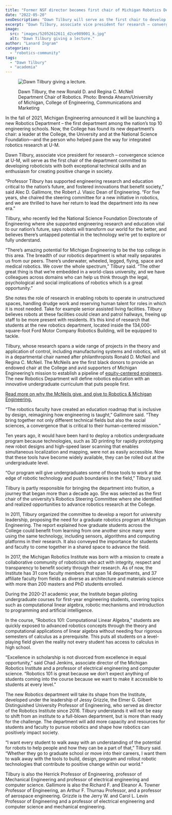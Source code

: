```yaml
---
title: "Former NSF director becomes first chair of Michigan Robotics Department"
date: "2022-05-20"
seoDescription: "Dawn Tilbury will serve as the first chair to develop roboticists with both exceptional technical skills and an enthusiasm for creating positive change in society."
excerpt: "Dawn Tilbury, associate vice president for research – convergence science at U-M, will serve as the first chair of the department committed to developing roboticists with both exceptional technical skills and an enthusiasm for creating positive change in society."
image:
  src: "images/52052612611_d2ce989001_k.jpg"
  alt: "Dawn Tilbury giving a lecture."
author: "Lanard Ingram"
categories:
  - "robotics-community"
tags:
  - "Dawn Tilbury"
  - "academia"
---
```


<figure>

![Dawn Tilbury giving a lecture.](images/52052612611_d2ce989001_k-1024x683.jpg)

<figcaption>

Dawn Tilbury, the new Ronald D. and Regina C. McNeil Department Chair of Robotics. Photo: Brenda Ahearn/University of Michigan, College of Engineering, Communications and Marketing

</figcaption>

</figure>

In the fall of 2021, Michigan Engineering announced it will be launching a new Robotics Department – the first department among the nation’s top 10 engineering schools. Now, the College has found its new department’s chair: a leader at the College, the University and at the National Science Foundation—and the person who helped pave the way for integrated robotics research at U-M.

Dawn Tilbury, associate vice president for research – convergence science at U-M, will serve as the first chair of the department committed to developing roboticists with both exceptional technical skills and an enthusiasm for creating positive change in society.

“Professor Tilbury has supported engineering research and education critical to the nation’s future, and fostered innovations that benefit society,” said Alec D. Gallimore, the Robert J. Vlasic Dean of Engineering. “For five years, she chaired the steering committee for a new initiative in robotics, and we are thrilled to have her return to lead the department into its new era.”



Tilbury, who recently led the National Science Foundation Directorate of Engineering where she supported engineering research and education vital to our nation’s future, says robots will transform our world for the better, and believes there’s untapped potential in the technology we’re yet to explore or fully understand.

“There’s amazing potential for Michigan Engineering to be the top college in this area. The breadth of our robotics department is what really separates us from our peers. There’s underwater, wheeled, legged, flying, space and medical robotics. We cover the whole spectrum,” Tilbury said. “The other great thing is that we’re embedded in a world-class university, and we have colleagues across domains who can help us think through the legal, psychological and social implications of robotics which is a great opportunity.”

She notes the role of research in enabling robots to operate in unstructured spaces, handling drudge work and reserving human talent for roles in which it is most needed. Take for example senior assisted living facilities. Tilbury believes robots at these facilities could clean and patrol hallways, freeing up staff to be more present with residents. It’s this kind of research that students at the new robotics department, located inside the 134,000-square-foot Ford Motor Company Robotics Building, will be equipped to tackle.

Tilbury, whose research spans a wide range of projects in the theory and application of control, including manufacturing systems and robotics, will sit in a departmental chair named after philanthropists Ronald D. McNeil and Regina C. McNeil. The McNeils are the first black donors to provide an endowed chair at the College and avid supporters of Michigan Engineering’s mission to establish a pipeline of [equity-centered engineers](https://www.engin.umich.edu/2021/06/equity-centered-engineering-a-qa-with-alec-gallimore/). The new Robotics Department will define robotics education with an innovative undergraduate curriculum that puts people first. 

<VideoCenter url="2P4Fzg6TI5M" />

[Read more on why the McNeils give, and give to Robotics & Michigan Engineering.](https://www.engin.umich.edu/2022/05/why-the-mcneils-give-family-legacy-and-a-shared-commitment-to-diversity/)


“The robotics faculty have created an education roadmap that is inclusive by design, reimagining how engineering is taught,” Gallimore said. “They bring together not only different technical fields but also the social sciences, a convergence that is critical to their human-centered mission.” 

Ten years ago, it would have been hard to deploy a robotics undergraduate program because technologies, such as 3D printing for rapidly prototyping new robot designs and high-speed laser scanning that enables simultaneous localization and mapping, were not as easily accessible. Now that these tools have become widely available, they can be rolled out at the undergraduate level.

“Our program will give undergraduates some of those tools to work at the edge of robotic technology and push boundaries in the field,” Tilbury said.

Tilbury is partly responsible for bringing the department into fruition, a journey that began more than a decade ago. She was selected as the first chair of the university’s Robotics Steering Committee where she identified and realized opportunities to advance robotics research at the College.

In 2011, Tilbury organized the committee to develop a report for university leadership, proposing the need for a graduate robotics program at Michigan Engineering. The report explained how graduate students across the College could benefit from learning from one another since many were using the same technology, including sensors, algorithms and computing platforms in their research. It also conveyed the importance for students and faculty to come together in a shared space to advance the field. 

In 2017, the Michigan Robotics Institute was born with a mission to create a collaborative community of roboticists who act with integrity, respect and transparency to benefit society through their research. As of now, the Institute has 31 core faculty members that span 14 departments, and 37 affiliate faculty from fields as diverse as architecture and materials science with more than 200 masters and PhD students enrolled.

During the 2020-21 academic year, the Institute began piloting undergraduate courses for first-year engineering students, covering topics such as computational linear algebra, robotic mechanisms and introduction to programming and artificial intelligence. 

In the course, “Robotics 101: Computational Linear Algebra,” students are quickly exposed to advanced robotics concepts through the theory and computational applications of linear algebra without needing four rigorous semesters of calculus as a prerequisite. This puts all students on a level-playing field given the reality not every student has access to calculus in high school. 

“Excellence in scholarship is not divorced from excellence in equal opportunity,” said Chad Jenkins, associate director of the Michigan Robotics Institute and a professor of electrical engineering and computer science. “Robotics 101 is great because we don’t expect anything of students coming into the course because we want to make it accessible to students at every level.”

The new Robotics department will take its shape from the Institute, developed under the leadership of Jessy Grizzle, the Elmer G. Gilbert Distinguished University Professor of Engineering, who served as director of the Robotics Institute since 2016. Tilbury understands it will not be easy to shift from an institute to a full-blown department, but is more than ready for the challenge. The department will add more capacity and resources for students and faculty to pursue robotics and shape how robotics can positively impact society.

“I want every student to walk away with an understanding of the potential for robots to help people and how they can be a part of that,” Tilbury said. “Whether they go to graduate school or move into their careers, I want them to walk away with the tools to build, design, program and rollout robotic technologies that contribute to positive change within our world.”

Tilbury is also the Herrick Professor of Engineering, professor of Mechanical Engineering and professor of electrical engineering and computer science. Gallimore is also the Richard F. and Eleanor A. Towner Professor of Engineering, an Arthur F. Thurnau Professor, and a professor of aerospace engineering. Grizzle is the Jerry W. and Carol L. Levin Professor of Engineering and a professor of electrical engineering and computer science and mechanical engineering.
